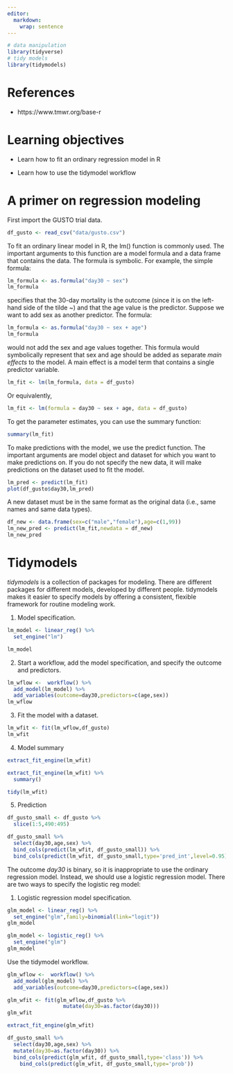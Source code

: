 ```yaml
---
editor: 
  markdown: 
    wrap: sentence
---
```


```r
# data manipulation
library(tidyverse)
# tidy models
library(tidymodels)
```

# References

* https://www.tmwr.org/base-r

# Learning objectives

* Learn how to fit an ordinary regression model in R

* Learn how to use the tidymodel workflow

# A primer on regression modeling

First import the GUSTO trial data.

```r
df_gusto <- read_csv("data/gusto.csv")
```

To fit an ordinary linear model in R, the lm() function is commonly used. The important arguments to this function are a model formula and a data frame that contains the data. The formula is symbolic. For example, the simple formula:

```r
lm_formula <- as.formula("day30 ~ sex")
lm_formula
```

specifies that the 30-day mortality is the outcome (since it is on the left-hand side of the tilde ~) and that the age value is the predictor. Suppose we want to add sex as another predictor. The formula:

```r
lm_formula <- as.formula("day30 ~ sex + age")
lm_formula
```

would not add the sex and age values together. This formula would symbolically represent that sex and age should be added as separate *main effects* to the model. A main effect is a model term that contains a single predictor variable.

```r
lm_fit <- lm(lm_formula, data = df_gusto)
```

Or equivalently,

```r
lm_fit <- lm(formula = day30 ~ sex + age, data = df_gusto)
```

To get the parameter estimates, you can use the summary function:
```r
summary(lm_fit)
```

To make predictions with the model, we use the predict function. The important arguments are model object and dataset for which you want to make predictions on. If you do not specify the new data, it will make predictions on the dataset used to fit the model.

```r
lm_pred <- predict(lm_fit)
plot(df_gusto$day30,lm_pred)
```

A new dataset must be in the same format as the original data (i.e., same names and same data types).

```r
df_new <- data.frame(sex=c("male","female"),age=c(1,99))
lm_new_pred <- predict(lm_fit,newdata = df_new)
lm_new_pred
```

# Tidymodels

*tidymodels* is a collection of packages for modeling. There are different packages for different models, developed by different people. tidymodels makes it easier to specify models by offering a consistent, flexible framework for routine modeling work.

1. Model specification.
```r
lm_model <- linear_reg() %>% 
  set_engine("lm")

lm_model
```

2. Start a workflow, add the model specification, and specify the outcome and predictors.
```r
lm_wflow <-  workflow() %>%  
  add_model(lm_model) %>% 
  add_variables(outcome=day30,predictors=c(age,sex))
lm_wflow
```

3. Fit the model with a dataset.
```r
lm_wfit <- fit(lm_wflow,df_gusto)
lm_wfit
```

4. Model summary
```r
extract_fit_engine(lm_wfit)

extract_fit_engine(lm_wfit) %>% 
  summary()

tidy(lm_wfit)
```

5. Prediction 
```r
df_gusto_small <- df_gusto %>% 
  slice(1:5,490:495)

df_gusto_small %>% 
  select(day30,age,sex) %>%
  bind_cols(predict(lm_wfit, df_gusto_small)) %>% 
  bind_cols(predict(lm_wfit, df_gusto_small,type='pred_int',level=0.95))
```

The outcome *day30* is binary, so it is inappropriate to use the ordinary regression model. Instead, we should use a logistic regression model. There are two ways to specify the logistic reg model:

1. Logistic regression model specification.
```r
glm_model <- linear_reg() %>% 
  set_engine("glm",family=binomial(link="logit"))
glm_model

glm_model <- logistic_reg() %>% 
  set_engine("glm")
glm_model
```

Use the tidymodel workflow.
```r
glm_wflow <-  workflow() %>%  
  add_model(glm_model) %>% 
  add_variables(outcome=day30,predictors=c(age,sex))

glm_wfit <- fit(glm_wflow,df_gusto %>% 
                  mutate(day30=as.factor(day30)))
glm_wfit

extract_fit_engine(glm_wfit)

df_gusto_small %>% 
  select(day30,age,sex) %>%
  mutate(day30=as.factor(day30)) %>% 
  bind_cols(predict(glm_wfit, df_gusto_small,type='class')) %>% 
    bind_cols(predict(glm_wfit, df_gusto_small,type='prob')) 
```

